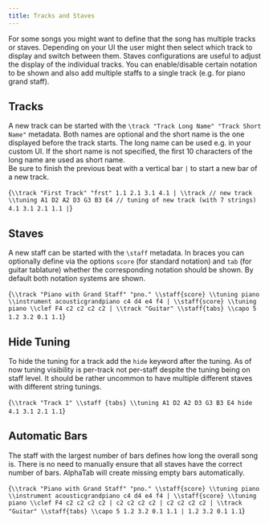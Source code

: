 ```yaml
---
title: Tracks and Staves
---
```



For some songs you might want to define that the song has multiple tracks or staves.
Depending on your UI the user might then select which track to display and switch between them.
Staves configurations are useful to adjust the display of the individual tracks.
You can enable/disable certain notation to be shown and also add multiple staffs to a single track (e.g. for piano grand staff).

## Tracks

A new track can be started with the `\track "Track Long Name" "Track Short Name"` metadata.
Both names are optional and the short name is the one displayed before the track starts.
The long name can be used e.g. in your custom UI.
If the short name is not specified, the first 10 characters of the long name are used as short name. <br />
Be sure to finish the previous beat with a vertical bar `|` to start a new bar of a new track.

<AlphaTexSample tracks="all">{`
\\track "First Track" "frst"
1.1 2.1 3.1 4.1 |
\\track // new track
\\tuning A1 D2 A2 D3 G3 B3 E4 // tuning of new track (with 7 strings)
4.1 3.1 2.1 1.1 |
`}</AlphaTexSample>

## Staves

A new staff can be started with the `\staff` metadata.
In braces you can optionally define via the options `score` (for standard notation) and `tab` (for guitar tablature)
whether the corresponding notation should be shown.
By default both notation systems are shown.

<AlphaTexSample tracks="all">{`
\\track "Piano with Grand Staff" "pno."
    \\staff{score} \\tuning piano \\instrument acousticgrandpiano
    c4 d4 e4 f4 |
    \\staff{score} \\tuning piano \\clef F4
    c2 c2 c2 c2 |
\\track "Guitar"
    \\staff{tabs} \\capo 5
    1.2 3.2 0.1 1.1
`}</AlphaTexSample>

## Hide Tuning

To hide the tuning for a track add the `hide` keyword after the tuning. As of now tuning visibility is per-track not per-staff despite the tuning being on staff level.
It should be rather uncommon to have multiple different staves with different string tunings.

<AlphaTexSample>{`
\\track "Track 1"
    \\staff {tabs}
    \\tuning A1 D2 A2 D3 G3 B3 E4 hide
    4.1 3.1 2.1 1.1
`}</AlphaTexSample>

## Automatic Bars

The staff with the largest number of bars defines how long the overall song is.
There is no need to manually ensure that all staves have the correct number of bars.
AlphaTab will create missing empty bars automatically.

<AlphaTexSample tracks="all">{`
\\track "Piano with Grand Staff" "pno."
    \\staff{score} \\tuning piano \\instrument acousticgrandpiano
    c4 d4 e4 f4 |
    \\staff{score} \\tuning piano \\clef F4
    c2 c2 c2 c2 | c2 c2 c2 c2 | c2 c2 c2 c2 |
\\track "Guitar"
    \\staff{tabs} \\capo 5
    1.2 3.2 0.1 1.1 | 1.2 3.2 0.1 1.1
`}</AlphaTexSample>
